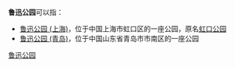 '''鲁迅公园'''可以指：
* [[鲁迅公园_(上海)|鲁迅公园 (上海)]]，位于中国上海市虹口区的一座公园，原名[[虹口公园|虹口公园]]
* [[鲁迅公园_(青岛)|鲁迅公园 (青岛)]]，位于中国山东省青岛市市南区的一座公园

{{Disambig|Cat=四字建築物消歧義}}

[[Category:鲁迅公园|]]